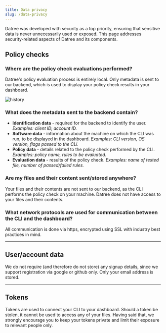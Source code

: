 ```yaml
---
title: Data privacy
slug: /data-privacy
---
```


Datree was developed with security as a top priority, ensuring that sensitive data is never unnecessarily used or exposed.
This page addresses security-related aspects of Datree and its components.


## Policy checks

### Where are the policy check evaluations performed?
Datree's policy evaluation process is entirely local. Only metadata is sent to our backend, which is used to display your policy check results in your dashboard.  

![history](/img/data-privacy/1.png)

### What does the metadata sent to the backend contain?
- **Identification data** - required for the backend to identify the user. *Examples: client ID, account ID.*
- **Software data** - information about the machine on which the CLI was run, to be displayed in the dashboard. *Examples: CLI version, OS version, flags passed to the CLI.*
- **Policy data** - details related to the policy check performed by the CLI. *Examples: policy name, rules to be evaluated.*
- **Evaluation data** - results of the policy check. *Examples: name of tested file, number of passed/failed rules.*

### Are my files and their content sent/stored anywhere?
Your files and their contents are not sent to our backend, as the CLI performs the policy check on your machine. Datree does not have access to your files and their contents.

### What network protocols are used for communication between the CLI and the dashboard?
All communication is done via https, encrypted using SSL with industry best practices in mind.

---

## User/account data
We do not require (and therefore do not store) any signup details, since we support registration via google or github only. Only your email address is stored.

---

## Tokens
Tokens are used to connect your CLI to your dashboard. Should a token be stolen, it cannot be used to access any of your files. Having said that, we strongly encourage you to keep your tokens private and limit their exposure to relevant people only.
